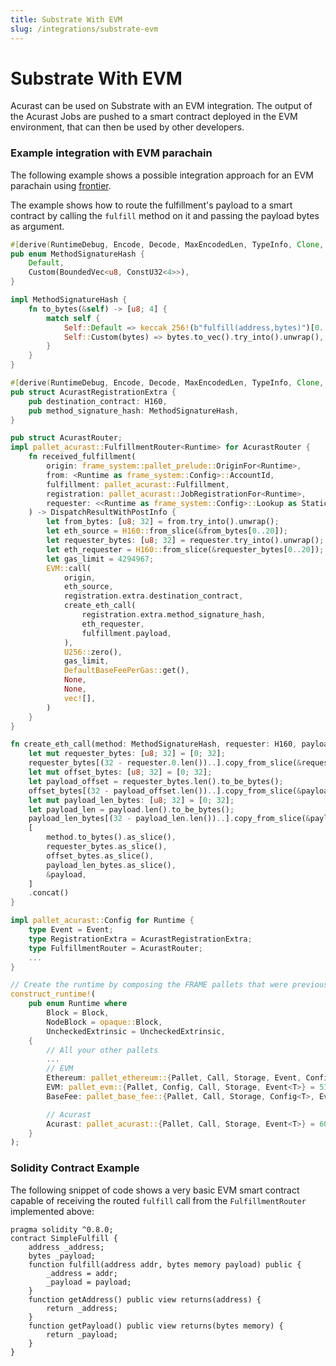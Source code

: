 ```yaml
---
title: Substrate With EVM
slug: /integrations/substrate-evm
---
```


# Substrate With EVM

Acurast can be used on Substrate with an EVM integration. The output of the Acurast Jobs are pushed to a smart contract deployed in the EVM environment, that can then be used by other developers.

### Example integration with EVM parachain

The following example shows a possible integration approach for an EVM parachain using [frontier](https://github.com/paritytech/frontier).

The example shows how to route the fulfillment's payload to a smart contract by calling the `fulfill` method on it and passing the payload bytes as argument.

```rust
#[derive(RuntimeDebug, Encode, Decode, MaxEncodedLen, TypeInfo, Clone, PartialEq)]
pub enum MethodSignatureHash {
	Default,
	Custom(BoundedVec<u8, ConstU32<4>>),
}

impl MethodSignatureHash {
	fn to_bytes(&self) -> [u8; 4] {
		match self {
			Self::Default => keccak_256!(b"fulfill(address,bytes)")[0..4].try_into().unwrap(),
			Self::Custom(bytes) => bytes.to_vec().try_into().unwrap(),
		}
	}
}

#[derive(RuntimeDebug, Encode, Decode, MaxEncodedLen, TypeInfo, Clone, PartialEq)]
pub struct AcurastRegistrationExtra {
	pub destination_contract: H160,
	pub method_signature_hash: MethodSignatureHash,
}

pub struct AcurastRouter;
impl pallet_acurast::FulfillmentRouter<Runtime> for AcurastRouter {
	fn received_fulfillment(
		origin: frame_system::pallet_prelude::OriginFor<Runtime>,
		from: <Runtime as frame_system::Config>::AccountId,
		fulfillment: pallet_acurast::Fulfillment,
		registration: pallet_acurast::JobRegistrationFor<Runtime>,
		requester: <<Runtime as frame_system::Config>::Lookup as StaticLookup>::Target,
	) -> DispatchResultWithPostInfo {
		let from_bytes: [u8; 32] = from.try_into().unwrap();
		let eth_source = H160::from_slice(&from_bytes[0..20]);
		let requester_bytes: [u8; 32] = requester.try_into().unwrap();
		let eth_requester = H160::from_slice(&requester_bytes[0..20]);
		let gas_limit = 4294967;
		EVM::call(
			origin,
			eth_source,
			registration.extra.destination_contract,
			create_eth_call(
				registration.extra.method_signature_hash,
				eth_requester,
				fulfillment.payload,
			),
			U256::zero(),
			gas_limit,
			DefaultBaseFeePerGas::get(),
			None,
			None,
			vec![],
		)
	}
}

fn create_eth_call(method: MethodSignatureHash, requester: H160, payload: Vec<u8>) -> Vec<u8> {
	let mut requester_bytes: [u8; 32] = [0; 32];
	requester_bytes[(32 - requester.0.len())..].copy_from_slice(&requester.0);
	let mut offset_bytes: [u8; 32] = [0; 32];
	let payload_offset = requester_bytes.len().to_be_bytes();
	offset_bytes[(32 - payload_offset.len())..].copy_from_slice(&payload_offset);
	let mut payload_len_bytes: [u8; 32] = [0; 32];
	let payload_len = payload.len().to_be_bytes();
	payload_len_bytes[(32 - payload_len.len())..].copy_from_slice(&payload_len);
	[
		method.to_bytes().as_slice(),
		requester_bytes.as_slice(),
		offset_bytes.as_slice(),
		payload_len_bytes.as_slice(),
		&payload,
	]
	.concat()
}

impl pallet_acurast::Config for Runtime {
	type Event = Event;
	type RegistrationExtra = AcurastRegistrationExtra;
	type FulfillmentRouter = AcurastRouter;
	...
}

// Create the runtime by composing the FRAME pallets that were previously configured.
construct_runtime!(
	pub enum Runtime where
		Block = Block,
		NodeBlock = opaque::Block,
		UncheckedExtrinsic = UncheckedExtrinsic,
	{
		// All your other pallets
        ...
		// EVM
		Ethereum: pallet_ethereum::{Pallet, Call, Storage, Event, Config, Origin} = 50,
		EVM: pallet_evm::{Pallet, Config, Call, Storage, Event<T>} = 51,
		BaseFee: pallet_base_fee::{Pallet, Call, Storage, Config<T>, Event} = 52,

		// Acurast
		Acurast: pallet_acurast::{Pallet, Call, Storage, Event<T>} = 60,
	}
);
```

### Solidity Contract Example

The following snippet of code shows a very basic EVM smart contract capable of receiving the routed `fulfill` call from the `FulfillmentRouter` implemented above:

```solidity
pragma solidity ^0.8.0;
contract SimpleFulfill {
    address _address;
    bytes _payload;
    function fulfill(address addr, bytes memory payload) public {
        _address = addr;
        _payload = payload;
    }
    function getAddress() public view returns(address) {
        return _address;
    }
    function getPayload() public view returns(bytes memory) {
        return _payload;
    }
}
```
